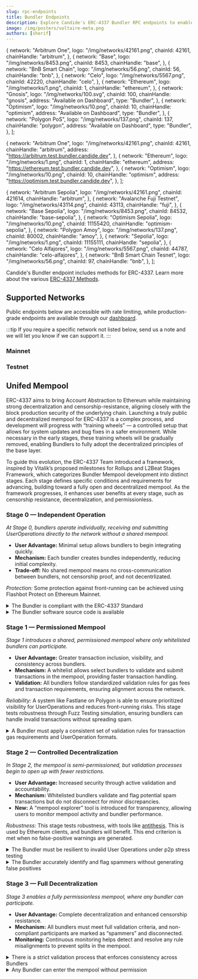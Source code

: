 ```yaml
---
slug: rpc-endpoints
title: Bundler Endpoints
description: Explore Candide's ERC-4337 Bundler RPC endpoints to enable powerful interactions for Smart Wallets and seamless blockchain transactions. Learn how to integrate and leverage these endpoints for enhanced Dapp experiences
image: /img/posters/voltaire-meta.png
authors: [sherif]
---
```


  {
    network: "Arbitrum One",
    logo: "/img/networks/42161.png",
    chainId: 42161,
    chainHandle: "arbitrum",
  },
  {
    network: "Base",
    logo: "/img/networks/8453.png",
    chainId: 8453,
    chainHandle: "base",
  },
  {
    network: "BnB Smart Chain",
    logo: "/img/networks/56.png",
    chainId: 56,
    chainHandle: "bnb",
  },
  {
    network: "Celo",
    logo: "/img/networks/5567.png",
    chainId: 42220,
    chainHandle: "celo",
  },
  {
    network: "Ethereum",
    logo: "/img/networks/1.png",
    chainId: 1,
    chainHandle: "ethereum",
  },
  {
    network: "Gnosis",
    logo: "/img/networks/100.svg",
    chainId: 100,
    chainHandle: "gnosis",
    address: "Available on Dashboard",
    type: "Bundler",
  },
  {
    network: "Optimism",
    logo: "/img/networks/10.png",
    chainId: 10,
    chainHandle: "optimism",
    address: "Available on Dashboard",
    type: "Bundler",
  },
  {
    network: "Polygon PoS",
    logo: "/img/networks/137.png",
    chainId: 137,
    chainHandle: "polygon",
    address: "Available on Dashboard",
    type: "Bundler",
  },
];

  {
    network: "Arbitrum One",
    logo: "/img/networks/42161.png",
    chainId: 42161,
    chainHandle: "arbitrum",
    address: "https://arbitrum.test.bundler.candide.dev",
  },
  {
    network: "Ethereum",
    logo: "/img/networks/1.png",
    chainId: 1,
    chainHandle: "ethereum",
    address: "https://ethereum.test.bundler.candide.dev",
  },
  {
    network: "Optimism",
    logo: "/img/networks/10.png",
    chainId: 10,
    chainHandle: "optimism",
    address: "https://optimism.test.bundler.candide.dev",
  },
];

  {
    network: "Arbitrum Sepolia",
    logo: "/img/networks/42161.png",
    chainId: 421614,
    chainHandle: "arbitrum",
  },
  {
    network: "Avalanche Fuji Testnet",
    logo: "/img/networks/43114.png",
    chainId: 43113,
    chainHandle: "fuji",
  },
  {
    network: "Base Sepolia",
    logo: "/img/networks/8453.png",
    chainId: 84532,
    chainHandle: "base-sepolia",
  },
  {
    network: "Optimism Sepolia",
    logo: "/img/networks/10.png",
    chainId: 11155420,
    chainHandle: "optimism-sepolia",
  },
  {
    network: "Polygon Amoy",
    logo: "/img/networks/137.png",
    chainId: 80002,
    chainHandle: "amoy",
  },
  {
    network: "Sepolia",
    logo: "/img/networks/1.png",
    chainId: 11155111,
    chainHandle: "sepolia",
  },
  {
    network: "Celo Alfajores",
    logo: "/img/networks/5567.png",
    chainId: 44787,
    chainHandle: "celo-alfajores",
  },
  {
    network: "BnB Smart Chain Tesnet",
    logo: "/img/networks/56.png",
    chainId: 97,
    chainHandle: "bnb",
  },
];

Candide's Bundler endpoint includes methods for ERC-4337. Learn more about the various [ERC-4337 Methods](./2-rpc-methods.mdx).

## Supported Networks

Public endpoints below are accessible with rate limiting, while production-grade endpoints are available through our [dashboard](https://dashboard.candide.dev).

:::tip 
If you require a specific network not listed below, send us a note and we will let you know if we can support it.
:::

### Mainnet
<ChainListTable items={chainList} />

### Testnet
<ChainListTable items={testChainList} />


## Unifed Mempool

ERC-4337 aims to bring Account Abstraction to Ethereum while maintaining strong decentralization and censorship-resistance, aligning closely with the block production security of the underlying chain. Launching a truly public and decentralized mempool for ERC-4337 is a complex process, and development will progress with “training wheels” — a controlled setup that allows for system updates and bug fixes in a safer environment. While necessary in the early stages, these training wheels will be gradually removed, enabling Bundlers to fully adopt the decentralized principles of the base layer.

To guide this evolution, the ERC-4337 Team introduced a framework, inspired by Vitalik’s proposed milestones for Rollups and L2Beat Stages Framework, which categorizes Bundler Mempool development into distinct stages. Each stage defines specific conditions and requirements for advancing, building toward a fully open and decentralized mempool. As the framework progresses, it enhances user benefits at every stage, such as censorship resistance, decentralization, and permissionless.

### Stage 0 — Independent Operation

*At Stage 0, bundlers operate individually, receiving and submitting UserOperations directly to the network without a shared mempool.*

- **User Advantage:** Minimal setup allows bundlers to begin integrating quickly.  
- **Mechanism:** Each bundler creates bundles independently, reducing initial complexity.  
- **Trade-off:** No shared mempool means no cross-communication between bundlers, not censorship proof, and not decentrlizated.

*Protection:* Some protection against front-running can be achieved using Flashbot Protect on Ethereum Mainnet.

<details>
<summary>The Bundler is compliant with the ERC-4337 Standard</summary>
To confirm that a Bundler is following ERC-4337, it should demonstrate consistent adherence to the guidelines set out in the standard. This includes handling User Operations as specified and ensuring accurate validation processes. Compliance can be verified through audits, source code transparency, and through the Compatibility Test Suite published on erc4337.io/bundlers that validate the Bundler’s correct behavior within an Account Abstraction framework.
</details>
<details>
<summary>The Bundler software source code is available</summary>
A Bundler software processing User Operations should be available, contributing significantly to transparency and trust. This allows anyone to review, audit, and run the software, enabling users and external observers to independently validate that the Bundler is following the Account Abstraction Standard. 
</details>

### Stage 1 — Permissioned Mempool

*Stage 1 introduces a shared, permissioned mempool where only whitelisted bundlers can participate.*  

- **User Advantage:** Greater transaction inclusion, visibility, and consistency across bundlers.  
- **Mechanism:** A whitelist allows select bundlers to validate and submit transactions in the mempool, providing faster transaction handling.  
- **Validation:** All bundlers follow standardized validation rules for gas fees and transaction requirements, ensuring alignment across the network.

*Reliability:* A system like Fastlane on Polygon is able to ensure prioritized visibility for UserOperations and reduces front-running risks. This stage tests robustness through Fuzz Testing simulation, ensuring bundlers can handle invalid transactions without spreading spam.

<details>
<summary>
A Bundler must apply a consistent set of validation rules for transaction gas requirements and UserOperation formats.
</summary>
A core requirement in this stage is the uniform validation of transaction gas values, including preVerificationGas, by participating bundlers. Each transaction must meet predefined gas requirements, so every bundler’s understanding of a “valid transaction” remains aligned. Any UserOperation that doesn’t meet these requirements is disregarded, preventing discrepancies across bundlers.
</details>

<BundlerEndPointTable items={unifiedMempool} />

### Stage 2 — Controlled Decentralization

*In Stage 2, the mempool is semi-permissioned, but validation processes begin to open up with fewer restrictions.*

- **User Advantage:** Increased security through active validation and accountability.  
- **Mechanism:** Whitelisted bundlers validate and flag potential spam transactions but do not disconnect for minor discrepancies.  
- **New:** A “mempool explorer” tool is introduced for transparency, allowing users to monitor mempool activity and bundler performance.

*Robustness:* This stage tests robustness, with tools like [antithesis](https://antithesis.com/).  This is used by Ethereum clients, and bundlers will benefit. This end criterion is met when no false-positive warnings are generated.

<details>
<summary>The Bundler must be resilient to invalid User Operations under p2p stress testing</summary>
Using fuzz testing, each Bundler should be able to consistently reject invalid User Operations without propagating them across the network. This ensures that each Bundler accurately filters out potentially harmful or spam transactions under high-volume conditions.
</details>

<details>
<summary>The Bundler accurately identify and flag spammers without generating false positives</summary>
The Bundler should undergo tests for robustness, using tools like antithesis, to confirm it can correctly mark genuine spammers without mistakenly labeling valid transactions or honest Bundlers as spammers. This end criterion is met when no false-positive warnings are generated.
</details>


### Stage 3 — Full Decentralization

*Stage 3 enables a fully permissionless mempool, where any bundler can participate.*

- **User Advantage:** Complete decentralization and enhanced censorship resistance.  
- **Mechanism:** All bundlers must meet full validation criteria, and non-compliant participants are marked as “spammers” and disconnected.  
- **Monitoring:** Continuous monitoring helps detect and resolve any rule misalignments to prevent splits in the mempool.


<details>
<summary>There is a strict validation process that enforces consistency across Bundlers</summary>
Full validation rules must be applied between all Bundlers. Any Bundler that fails to comply with the rules should be flagged as a "spammer" and disconnected from the network. Continuous monitoring is necessary to ensure that there are no discrepancies or splits caused by differences in rule interpretation or implementation. 
</details>

<details>
<summary>Any Bundler can enter the mempool without permission</summary>
The mempool should be open to all Bundlers, allowing anyone to participate without restrictions. This ensures a truly permissionless environment where any Bundler can submit User Operations to the public mempool.
</details>

